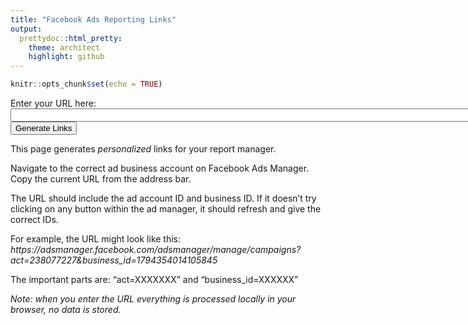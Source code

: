 ```yaml
---
title: "Facebook Ads Reporting Links"
output:
  prettydoc::html_pretty:
    theme: architect
    highlight: github
---
```


```r
knitr::opts_chunk$set(echo = TRUE)

```



Enter your URL here:
<input type="text" id="input_url" size="100">
<button onclick="generateLinks()">Generate Links</button>

<div id="links_table"></div>

This page generates *personalized* links for your report manager. 

Navigate to the correct ad business account on Facebook Ads Manager.
Copy the current URL from the address bar.

The URL should include the ad account ID and business ID. If it doesn't try clicking on any button within the ad manager, it should refresh and give the correct IDs.

For example, the URL might look like this: <i>https://adsmanager.facebook.com/adsmanager/manage/campaigns?act=238077227&business_id=1794354014105845</i>


The important parts are: "act=XXXXXXX" and "business_id=XXXXXX"

*Note: when you enter the URL everything is processed locally in your browser, no data is stored.*

<style>
#links_table table {
  width: 100%;
  border-collapse: collapse;
  margin-top: 20px;
}
#links_table th, #links_table td {
  border: 1px solid black;
  padding: 10px;
  text-align: left;
}
#links_table th {
  background-color: #000;
}
#links_table tr:nth-child(even) {
  background-color: #f9f9f9;
}
</style>

<script>
function getParam(url, param) {
  var urlParams = new URLSearchParams(new URL(url).search);
  return urlParams.get(param);
}

function generateLinks() {
  var base_url = document.getElementById('input_url').value;
  var act_id = getParam(base_url, 'act');
  var business_id = getParam(base_url, 'business_id');

  if (!act_id || !business_id) {
    alert('Invalid URL. Please ensure it contains act and business_id parameters.');
    return;
  }

  var links = [
    { name: "Name it <b>overview</b>", url: "https://adsmanager.facebook.com/adsmanager/reporting/view?event_source=CLICK_CREATE_REPORT&breakdowns=campaign_name%2Cad_name%2Cadset_name%2Cpage_name&empty_comparison_time_range=true&filter_set=had_delivery-STRING%1EEQUAL%1E%221%22%1Dcampaign_name-STRING%1ECONTAIN%1E%22Research%20-%22&locked_dimensions=1&metrics=delivery_info%2Creach%2Cimpressions%2Cfrequency%2Cattribution_setting%2Cresults%2Cspend%2Ccost_per_result%2Cdelivery_start%2Cactions%3Alink_click%2Ccost_per_action_type%3Alink_click%2Ccpm%2Cctr%2Ccpc%2Cclicks%2Cquality_score_organic%2Cquality_score_ectr%2Cquality_score_ecvr%2Ccpp%2Cad_delivery%2Cactions%3Apage_engagement%2Cactions%3Alike%2Cactions%3Acomment%2Cactions%3Apost_engagement%2Cactions%3Apost_reaction%2Cactions%3Aonsite_conversion.post_save%2Cactions%3Apost%2Cactions%3Aphoto_view%2Ccost_per_action_type%3Apage_engagement%2Ccost_per_action_type%3Alike%2Ccost_per_action_type%3Apost_engagement%2Cunique_actions%3Alink_click%2Coutbound_clicks%3Aoutbound_click%2Cunique_outbound_clicks%3Aoutbound_click%2Cwebsite_ctr%3Alink_click%2Cunique_link_clicks_ctr%2Coutbound_clicks_ctr%3Aoutbound_click%2Cunique_outbound_clicks_ctr%3Aoutbound_click%2Cunique_clicks%2Cunique_ctr%2Ccost_per_unique_action_type%3Alink_click%2Ccost_per_outbound_click%3Aoutbound_click%2Ccost_per_unique_outbound_click%3Aoutbound_click%2Ccost_per_unique_click%2Caccount_id%2Caccount_name%2Cbody%2Cresult_rate%2Cimpressions_gross%2Cimpressions_auto_refresh%2Cbuying_type%2Cadset_bid_value%2Cadset_budget_value%2Clink_url%2Caccount_currency%2Caccount_timezone%2Cdescription%2Cheadline%2Cobjective%2Ccampaign_budget_value%2Ccall_to_action_type%2Cimage_hash%2Cimage_name%2Cwebsite_url%2Cpage_id%2Ccampaign_id%2Cadset_id%2Cad_id&sort_spec=days_1~desc&time_range=2024-04-25_2024-05-30" },
    { name: "Name it <b>overview_day</b>", url: "https://adsmanager.facebook.com/adsmanager/reporting/view?event_source=CLICK_CREATE_REPORT&breakdowns=campaign_name%2Cad_name%2Cadset_name%2Cpage_name%2Cdays_1&empty_comparison_time_range=true&filter_set=had_delivery-STRING%1EEQUAL%1E%221%22%1Dcampaign_name-STRING%1ECONTAIN%1E%22Research%20-%22&locked_dimensions=1&metrics=delivery_info%2Creach%2Cimpressions%2Cfrequency%2Cattribution_setting%2Cresults%2Cspend%2Ccost_per_result%2Cdelivery_start%2Cactions%3Alink_click%2Ccost_per_action_type%3Alink_click%2Ccpm%2Cctr%2Ccpc%2Cclicks%2Cquality_score_organic%2Cquality_score_ectr%2Cquality_score_ecvr%2Ccpp%2Cad_delivery%2Cactions%3Apage_engagement%2Cactions%3Alike%2Cactions%3Acomment%2Cactions%3Apost_engagement%2Cactions%3Apost_reaction%2Cactions%3Aonsite_conversion.post_save%2Cactions%3Apost%2Cactions%3Aphoto_view%2Ccost_per_action_type%3Apage_engagement%2Ccost_per_action_type%3Alike%2Ccost_per_action_type%3Apost_engagement%2Cunique_actions%3Alink_click%2Coutbound_clicks%3Aoutbound_click%2Cunique_outbound_clicks%3Aoutbound_click%2Cwebsite_ctr%3Alink_click%2Cunique_link_clicks_ctr%2Coutbound_clicks_ctr%3Aoutbound_click%2Cunique_outbound_clicks_ctr%3Aoutbound_click%2Cunique_clicks%2Cunique_ctr%2Ccost_per_unique_action_type%3Alink_click%2Ccost_per_outbound_click%3Aoutbound_click%2Ccost_per_unique_outbound_click%3Aoutbound_click%2Ccost_per_unique_click%2Caccount_id%2Caccount_name%2Cbody%2Cresult_rate%2Cimpressions_gross%2Cimpressions_auto_refresh%2Cbuying_type%2Cadset_bid_value%2Cadset_budget_value%2Clink_url%2Caccount_currency%2Caccount_timezone%2Cdescription%2Cheadline%2Cobjective%2Ccampaign_budget_value%2Ccall_to_action_type%2Cimage_hash%2Cimage_name%2Cwebsite_url%2Cpage_id%2Ccampaign_id%2Cadset_id%2Cad_id&sort_spec=days_1~desc&time_range=2024-04-25_2024-05-30" },
    { name: "Name it <b>overview_daytime</b>", url: "https://adsmanager.facebook.com/adsmanager/reporting/view?event_source=CLICK_CREATE_REPORT&breakdowns=campaign_name%2Cad_name%2Cadset_name%2Cpage_name%2Cdays_1%2Chourly_stats_aggregated_by_advertiser_time_zone&empty_comparison_time_range=true&filter_set=had_delivery-STRING%1EEQUAL%1E%221%22%1Dcampaign_name-STRING%1ECONTAIN%1E%22Research%20-%22&locked_dimensions=1&metrics=delivery_info%2Creach%2Cimpressions%2Cfrequency%2Cattribution_setting%2Cresults%2Cspend%2Ccost_per_result%2Cdelivery_start%2Cactions%3Alink_click%2Ccost_per_action_type%3Alink_click%2Ccpm%2Cctr%2Ccpc%2Cclicks%2Cquality_score_organic%2Cquality_score_ectr%2Cquality_score_ecvr%2Ccpp%2Cad_delivery%2Cactions%3Apage_engagement%2Cactions%3Alike%2Cactions%3Acomment%2Cactions%3Apost_engagement%2Cactions%3Apost_reaction%2Cactions%3Aonsite_conversion.post_save%2Cactions%3Apost%2Cactions%3Aphoto_view%2Ccost_per_action_type%3Apage_engagement%2Ccost_per_action_type%3Alike%2Ccost_per_action_type%3Apost_engagement%2Cunique_actions%3Alink_click%2Coutbound_clicks%3Aoutbound_click%2Cunique_outbound_clicks%3Aoutbound_click%2Cwebsite_ctr%3Alink_click%2Cunique_link_clicks_ctr%2Coutbound_clicks_ctr%3Aoutbound_click%2Cunique_outbound_clicks_ctr%3Aoutbound_click%2Cunique_clicks%2Cunique_ctr%2Ccost_per_unique_action_type%3Alink_click%2Ccost_per_outbound_click%3Aoutbound_click%2Ccost_per_unique_outbound_click%3Aoutbound_click%2Ccost_per_unique_click%2Caccount_id%2Caccount_name%2Cbody%2Cresult_rate%2Cimpressions_gross%2Cimpressions_auto_refresh%2Cbuying_type%2Cadset_bid_value%2Cadset_budget_value%2Clink_url%2Caccount_currency%2Caccount_timezone%2Cdescription%2Cheadline%2Cobjective%2Ccampaign_budget_value%2Ccall_to_action_type%2Cimage_hash%2Cimage_name%2Cwebsite_url%2Cpage_id%2Ccampaign_id%2Cadset_id%2Cad_id&sort_spec=days_1~desc&time_range=2024-04-25_2024-05-30" },
    { name: "Name it <b>age</b>", url: "https://adsmanager.facebook.com/adsmanager/reporting/view?event_source=CLICK_CREATE_REPORT&breakdowns=campaign_name%2Cad_name%2Cadset_name%2Cpage_name%2Cage&empty_comparison_time_range=true&filter_set=had_delivery-STRING%1EEQUAL%1E%221%22%1Dcampaign_name-STRING%1ECONTAIN%1E%22Research%20-%22&locked_dimensions=1&metrics=delivery_info%2Creach%2Cimpressions%2Cfrequency%2Cattribution_setting%2Cresults%2Cspend%2Ccost_per_result%2Cdelivery_start%2Cactions%3Alink_click%2Ccost_per_action_type%3Alink_click%2Ccpm%2Cctr%2Ccpc%2Cclicks%2Cquality_score_organic%2Cquality_score_ectr%2Cquality_score_ecvr%2Ccpp%2Cad_delivery%2Cactions%3Apage_engagement%2Cactions%3Alike%2Cactions%3Acomment%2Cactions%3Apost_engagement%2Cactions%3Apost_reaction%2Cactions%3Aonsite_conversion.post_save%2Cactions%3Apost%2Cactions%3Aphoto_view%2Ccost_per_action_type%3Apage_engagement%2Ccost_per_action_type%3Alike%2Ccost_per_action_type%3Apost_engagement%2Cunique_actions%3Alink_click%2Coutbound_clicks%3Aoutbound_click%2Cunique_outbound_clicks%3Aoutbound_click%2Cwebsite_ctr%3Alink_click%2Cunique_link_clicks_ctr%2Coutbound_clicks_ctr%3Aoutbound_click%2Cunique_outbound_clicks_ctr%3Aoutbound_click%2Cunique_clicks%2Cunique_ctr%2Ccost_per_unique_action_type%3Alink_click%2Ccost_per_outbound_click%3Aoutbound_click%2Ccost_per_unique_outbound_click%3Aoutbound_click%2Ccost_per_unique_click%2Caccount_id%2Caccount_name%2Cbody%2Cresult_rate%2Cimpressions_gross%2Cimpressions_auto_refresh%2Cbuying_type%2Cadset_bid_value%2Cadset_budget_value%2Clink_url%2Caccount_currency%2Caccount_timezone%2Cdescription%2Cheadline%2Cobjective%2Ccampaign_budget_value%2Ccall_to_action_type%2Cimage_hash%2Cimage_name%2Cwebsite_url%2Cpage_id%2Ccampaign_id%2Cadset_id%2Cad_id&sort_spec=days_1~desc&time_range=2024-04-25_2024-05-30" },
    { name: "Name it <b>gender</b>", url: "https://adsmanager.facebook.com/adsmanager/reporting/view?event_source=CLICK_CREATE_REPORT&breakdowns=campaign_name%2Cad_name%2Cadset_name%2Cpage_name%2Cgender&empty_comparison_time_range=true&filter_set=had_delivery-STRING%1EEQUAL%1E%221%22%1Dcampaign_name-STRING%1ECONTAIN%1E%22Research%20-%22&locked_dimensions=1&metrics=delivery_info%2Creach%2Cimpressions%2Cfrequency%2Cattribution_setting%2Cresults%2Cspend%2Ccost_per_result%2Cdelivery_start%2Cactions%3Alink_click%2Ccost_per_action_type%3Alink_click%2Ccpm%2Cctr%2Ccpc%2Cclicks%2Cquality_score_organic%2Cquality_score_ectr%2Cquality_score_ecvr%2Ccpp%2Cad_delivery%2Cactions%3Apage_engagement%2Cactions%3Alike%2Cactions%3Acomment%2Cactions%3Apost_engagement%2Cactions%3Apost_reaction%2Cactions%3Aonsite_conversion.post_save%2Cactions%3Apost%2Cactions%3Aphoto_view%2Ccost_per_action_type%3Apage_engagement%2Ccost_per_action_type%3Alike%2Ccost_per_action_type%3Apost_engagement%2Cunique_actions%3Alink_click%2Coutbound_clicks%3Aoutbound_click%2Cunique_outbound_clicks%3Aoutbound_click%2Cwebsite_ctr%3Alink_click%2Cunique_link_clicks_ctr%2Coutbound_clicks_ctr%3Aoutbound_click%2Cunique_outbound_clicks_ctr%3Aoutbound_click%2Cunique_clicks%2Cunique_ctr%2Ccost_per_unique_action_type%3Alink_click%2Ccost_per_outbound_click%3Aoutbound_click%2Ccost_per_unique_outbound_click%3Aoutbound_click%2Ccost_per_unique_click%2Caccount_id%2Caccount_name%2Cbody%2Cresult_rate%2Cimpressions_gross%2Cimpressions_auto_refresh%2Cbuying_type%2Cadset_bid_value%2Cadset_budget_value%2Clink_url%2Caccount_currency%2Caccount_timezone%2Cdescription%2Cheadline%2Cobjective%2Ccampaign_budget_value%2Ccall_to_action_type%2Cimage_hash%2Cimage_name%2Cwebsite_url%2Cpage_id%2Ccampaign_id%2Cadset_id%2Cad_id&sort_spec=days_1~desc&time_range=2024-04-25_2024-05-30" },
    { name: "Name it <b>age_gender</b>", url: "https://adsmanager.facebook.com/adsmanager/reporting/view?event_source=CLICK_CREATE_REPORT&breakdowns=campaign_name%2Cad_name%2Cadset_name%2Cpage_name%2Cgender%2Cage&empty_comparison_time_range=true&filter_set=had_delivery-STRING%1EEQUAL%1E%221%22%1Dcampaign_name-STRING%1ECONTAIN%1E%22Research%20-%22&locked_dimensions=1&metrics=delivery_info%2Creach%2Cimpressions%2Cfrequency%2Cattribution_setting%2Cresults%2Cspend%2Ccost_per_result%2Cdelivery_start%2Cactions%3Alink_click%2Ccost_per_action_type%3Alink_click%2Ccpm%2Cctr%2Ccpc%2Cclicks%2Cquality_score_organic%2Cquality_score_ectr%2Cquality_score_ecvr%2Ccpp%2Cad_delivery%2Cactions%3Apage_engagement%2Cactions%3Alike%2Cactions%3Acomment%2Cactions%3Apost_engagement%2Cactions%3Apost_reaction%2Cactions%3Aonsite_conversion.post_save%2Cactions%3Apost%2Cactions%3Aphoto_view%2Ccost_per_action_type%3Apage_engagement%2Ccost_per_action_type%3Alike%2Ccost_per_action_type%3Apost_engagement%2Cunique_actions%3Alink_click%2Coutbound_clicks%3Aoutbound_click%2Cunique_outbound_clicks%3Aoutbound_click%2Cwebsite_ctr%3Alink_click%2Cunique_link_clicks_ctr%2Coutbound_clicks_ctr%3Aoutbound_click%2Cunique_outbound_clicks_ctr%3Aoutbound_click%2Cunique_clicks%2Cunique_ctr%2Ccost_per_unique_action_type%3Alink_click%2Ccost_per_outbound_click%3Aoutbound_click%2Ccost_per_unique_outbound_click%3Aoutbound_click%2Ccost_per_unique_click%2Caccount_id%2Caccount_name%2Cbody%2Cresult_rate%2Cimpressions_gross%2Cimpressions_auto_refresh%2Cbuying_type%2Cadset_bid_value%2Cadset_budget_value%2Clink_url%2Caccount_currency%2Caccount_timezone%2Cdescription%2Cheadline%2Cobjective%2Ccampaign_budget_value%2Ccall_to_action_type%2Cimage_hash%2Cimage_name%2Cwebsite_url%2Cpage_id%2Ccampaign_id%2Cadset_id%2Cad_id&sort_spec=days_1~desc&time_range=2024-04-01_2024-05-30" },
    { name: "Name it <b>age_gender_time</b>", url: "https://adsmanager.facebook.com/adsmanager/reporting/view?event_source=CLICK_CREATE_REPORT&breakdowns=campaign_name%2Cad_name%2Cadset_name%2Cpage_name%2Cgender%2Cage%2Cdays_1&empty_comparison_time_range=true&filter_set=had_delivery-STRING%1EEQUAL%1E%221%22%1Dcampaign_name-STRING%1ECONTAIN%1E%22Research%20-%22&locked_dimensions=1&metrics=delivery_info%2Creach%2Cimpressions%2Cfrequency%2Cattribution_setting%2Cresults%2Cspend%2Ccost_per_result%2Cdelivery_start%2Cactions%3Alink_click%2Ccost_per_action_type%3Alink_click%2Ccpm%2Cctr%2Ccpc%2Cclicks%2Cquality_score_organic%2Cquality_score_ectr%2Cquality_score_ecvr%2Ccpp%2Cad_delivery%2Cactions%3Apage_engagement%2Cactions%3Alike%2Cactions%3Acomment%2Cactions%3Apost_engagement%2Cactions%3Apost_reaction%2Cactions%3Aonsite_conversion.post_save%2Cactions%3Apost%2Cactions%3Aphoto_view%2Ccost_per_action_type%3Apage_engagement%2Ccost_per_action_type%3Alike%2Ccost_per_action_type%3Apost_engagement%2Cunique_actions%3Alink_click%2Coutbound_clicks%3Aoutbound_click%2Cunique_outbound_clicks%3Aoutbound_click%2Cwebsite_ctr%3Alink_click%2Cunique_link_clicks_ctr%2Coutbound_clicks_ctr%3Aoutbound_click%2Cunique_outbound_clicks_ctr%3Aoutbound_click%2Cunique_clicks%2Cunique_ctr%2Ccost_per_unique_action_type%3Alink_click%2Ccost_per_outbound_click%3Aoutbound_click%2Ccost_per_unique_outbound_click%3Aoutbound_click%2Ccost_per_unique_click%2Caccount_id%2Caccount_name%2Cbody%2Cresult_rate%2Cimpressions_gross%2Cimpressions_auto_refresh%2Cbuying_type%2Cadset_bid_value%2Cadset_budget_value%2Clink_url%2Caccount_currency%2Caccount_timezone%2Cdescription%2Cheadline%2Cobjective%2Ccampaign_budget_value%2Ccall_to_action_type%2Cimage_hash%2Cimage_name%2Cwebsite_url%2Cpage_id%2Ccampaign_id%2Cadset_id%2Cad_id&sort_spec=days_1~desc&time_range=2024-04-01_2024-05-30" },
    { name: "Name it <b>region</b>", url: "https://adsmanager.facebook.com/adsmanager/reporting/view?event_source=CLICK_CREATE_REPORT&breakdowns=campaign_name%2Cad_name%2Cadset_name%2Cpage_name%2Cregion&empty_comparison_time_range=true&filter_set=had_delivery-STRING%1EEQUAL%1E%221%22%1Dcampaign_name-STRING%1ECONTAIN%1E%22Research%20-%22&locked_dimensions=1&metrics=delivery_info%2Creach%2Cimpressions%2Cfrequency%2Cattribution_setting%2Cresults%2Cspend%2Ccost_per_result%2Cdelivery_start%2Cactions%3Alink_click%2Ccost_per_action_type%3Alink_click%2Ccpm%2Cctr%2Ccpc%2Cclicks%2Cquality_score_organic%2Cquality_score_ectr%2Cquality_score_ecvr%2Ccpp%2Cad_delivery%2Cactions%3Apage_engagement%2Cactions%3Alike%2Cactions%3Acomment%2Cactions%3Apost_engagement%2Cactions%3Apost_reaction%2Cactions%3Aonsite_conversion.post_save%2Cactions%3Apost%2Cactions%3Aphoto_view%2Ccost_per_action_type%3Apage_engagement%2Ccost_per_action_type%3Alike%2Ccost_per_action_type%3Apost_engagement%2Cunique_actions%3Alink_click%2Coutbound_clicks%3Aoutbound_click%2Cunique_outbound_clicks%3Aoutbound_click%2Cwebsite_ctr%3Alink_click%2Cunique_link_clicks_ctr%2Coutbound_clicks_ctr%3Aoutbound_click%2Cunique_outbound_clicks_ctr%3Aoutbound_click%2Cunique_clicks%2Cunique_ctr%2Ccost_per_unique_action_type%3Alink_click%2Ccost_per_outbound_click%3Aoutbound_click%2Ccost_per_unique_outbound_click%3Aoutbound_click%2Ccost_per_unique_click%2Caccount_id%2Caccount_name%2Cbody%2Cresult_rate%2Cimpressions_gross%2Cimpressions_auto_refresh%2Cbuying_type%2Cadset_bid_value%2Cadset_budget_value%2Clink_url%2Caccount_currency%2Caccount_timezone%2Cdescription%2Cheadline%2Cobjective%2Ccampaign_budget_value%2Ccall_to_action_type%2Cimage_hash%2Cimage_name%2Cwebsite_url%2Cpage_id%2Ccampaign_id%2Cadset_id%2Cad_id&sort_spec=days_1~desc&time_range=2024-04-01_2024-05-30" },
    { name: "Name it <b>placement</b>", url: "https://adsmanager.facebook.com/adsmanager/reporting/view?event_source=CLICK_CREATE_REPORT&breakdowns=campaign_name%2Cad_name%2Cadset_name%2Cpage_name%2Cplatform_position&empty_comparison_time_range=true&filter_set=had_delivery-STRING%1EEQUAL%1E%221%22%1Dcampaign_name-STRING%1ECONTAIN%1E%22Research%20-%22&locked_dimensions=1&metrics=delivery_info%2Creach%2Cimpressions%2Cfrequency%2Cattribution_setting%2Cresults%2Cspend%2Ccost_per_result%2Cdelivery_start%2Cactions%3Alink_click%2Ccost_per_action_type%3Alink_click%2Ccpm%2Cctr%2Ccpc%2Cclicks%2Cquality_score_organic%2Cquality_score_ectr%2Cquality_score_ecvr%2Ccpp%2Cad_delivery%2Cactions%3Apage_engagement%2Cactions%3Alike%2Cactions%3Acomment%2Cactions%3Apost_engagement%2Cactions%3Apost_reaction%2Cactions%3Aonsite_conversion.post_save%2Cactions%3Apost%2Cactions%3Aphoto_view%2Ccost_per_action_type%3Apage_engagement%2Ccost_per_action_type%3Alike%2Ccost_per_action_type%3Apost_engagement%2Cunique_actions%3Alink_click%2Coutbound_clicks%3Aoutbound_click%2Cunique_outbound_clicks%3Aoutbound_click%2Cwebsite_ctr%3Alink_click%2Cunique_link_clicks_ctr%2Coutbound_clicks_ctr%3Aoutbound_click%2Cunique_outbound_clicks_ctr%3Aoutbound_click%2Cunique_clicks%2Cunique_ctr%2Ccost_per_unique_action_type%3Alink_click%2Ccost_per_outbound_click%3Aoutbound_click%2Ccost_per_unique_outbound_click%3Aoutbound_click%2Ccost_per_unique_click%2Caccount_id%2Caccount_name%2Cbody%2Cresult_rate%2Cimpressions_gross%2Cimpressions_auto_refresh%2Cbuying_type%2Cadset_bid_value%2Cadset_budget_value%2Clink_url%2Caccount_currency%2Caccount_timezone%2Cdescription%2Cheadline%2Cobjective%2Ccampaign_budget_value%2Ccall_to_action_type%2Cimage_hash%2Cimage_name%2Cwebsite_url%2Cpage_id%2Ccampaign_id%2Cadset_id%2Cad_id&sort_spec=days_1~desc&time_range=2024-04-01_2024-05-30" },
    { name: "Name it <b>device</b>", url: "https://adsmanager.facebook.com/adsmanager/reporting/view?event_source=CLICK_CREATE_REPORT&breakdowns=campaign_name%2Cad_name%2Cadset_name%2Cpage_name%2Cdevice_platform&empty_comparison_time_range=true&filter_set=had_delivery-STRING%1EEQUAL%1E%221%22%1Dcampaign_name-STRING%1ECONTAIN%1E%22Research%20-%22&locked_dimensions=1&metrics=delivery_info%2Creach%2Cimpressions%2Cfrequency%2Cattribution_setting%2Cresults%2Cspend%2Ccost_per_result%2Cdelivery_start%2Cactions%3Alink_click%2Ccost_per_action_type%3Alink_click%2Ccpm%2Cctr%2Ccpc%2Cclicks%2Cquality_score_organic%2Cquality_score_ectr%2Cquality_score_ecvr%2Ccpp%2Cad_delivery%2Cactions%3Apage_engagement%2Cactions%3Alike%2Cactions%3Acomment%2Cactions%3Apost_engagement%2Cactions%3Apost_reaction%2Cactions%3Aonsite_conversion.post_save%2Cactions%3Apost%2Cactions%3Aphoto_view%2Ccost_per_action_type%3Apage_engagement%2Ccost_per_action_type%3Alike%2Ccost_per_action_type%3Apost_engagement%2Cunique_actions%3Alink_click%2Coutbound_clicks%3Aoutbound_click%2Cunique_outbound_clicks%3Aoutbound_click%2Cwebsite_ctr%3Alink_click%2Cunique_link_clicks_ctr%2Coutbound_clicks_ctr%3Aoutbound_click%2Cunique_outbound_clicks_ctr%3Aoutbound_click%2Cunique_clicks%2Cunique_ctr%2Ccost_per_unique_action_type%3Alink_click%2Ccost_per_outbound_click%3Aoutbound_click%2Ccost_per_unique_outbound_click%3Aoutbound_click%2Ccost_per_unique_click%2Caccount_id%2Caccount_name%2Cbody%2Cresult_rate%2Cimpressions_gross%2Cimpressions_auto_refresh%2Cbuying_type%2Cadset_bid_value%2Cadset_budget_value%2Clink_url%2Caccount_currency%2Caccount_timezone%2Cdescription%2Cheadline%2Cobjective%2Ccampaign_budget_value%2Ccall_to_action_type%2Cimage_hash%2Cimage_name%2Cwebsite_url%2Cpage_id%2Ccampaign_id%2Cadset_id%2Cad_id&sort_spec=days_1~desc&time_range=2024-04-01_2024-05-30" },
  ];

  var table_html = '<table border="1"><tr><th>Link</th><th>Name</th></tr>';
  links.forEach(function(link, index) {
    table_html += '<tr><td><a href="' + link.url + '&act=' + act_id + '&business_id=' + business_id + '" target="_blank">click here</a></td><td>' + link.name + '</td></tr>';
  });
  table_html += '</table>';

  document.getElementById('links_table').innerHTML = table_html;
}
</script>